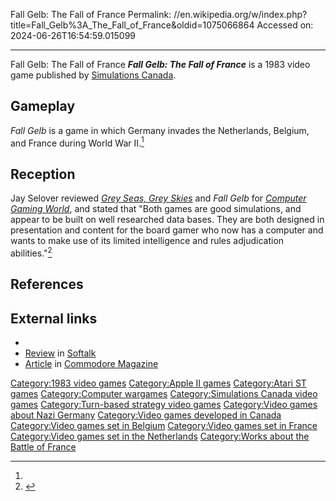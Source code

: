 Fall Gelb: The Fall of France
Permalink: //en.wikipedia.org/w/index.php?title=Fall_Gelb%3A_The_Fall_of_France&oldid=1075066864
Accessed on: 2024-06-26T16:54:59.015099



------
Fall Gelb: The Fall of France
{{italic title}}
{{Expand French|Fall Gelb (jeu vidéo)|topic=|date=October 2020}}
{{Short description|1983 wargame video game}} 
{{Infobox video game
| collapsible = 
| state = 
| italic title = 
| title = Fall Gelb: The Fall of France
| image = Fall Gelb cover.jpg
| alt = 
| caption = 
| developer = 
| publisher = [[Simulations Canada]]
| series = 
| engine = 
| platforms = [[Apple II]], [[Atari ST]]
| released = 1983
| genre = Wargame
| modes = 
}}
'''''Fall Gelb: The Fall of France''''' is a 1983 video game published by [[Simulations Canada]].

==Gameplay==
''Fall Gelb'' is a game in which Germany invades the Netherlands, Belgium, and France during World War II.<ref name="CGW14"/>

==Reception==
Jay Selover reviewed ''[[Grey Seas, Grey Skies]]'' and ''Fall Gelb'' for ''[[Computer Gaming World]]'', and stated that "Both games are good simulations, and appear to be built on well researched data bases. They are both designed in presentation and content for the board gamer who now has a computer and wants to make use of its limited intelligence and rules adjudication abilities."<ref name="CGW14">{{cite magazine |last=Selover |first=Jay |title=Two Simulations Canada |magazine=Computer Gaming World |date=February 1984 |volume=1 |issue=14 |pages=16–17, 45}}</ref>

==References==
{{reflist}}

==External links==
*{{MobyGames|/fall-gelb-the-fall-of-france}}
*[https://archive.org/details/softalkv4n11jul1984/page/n81/mode/2up Review] in [[Softalk]]
*[https://archive.org/details/17-commodore-magazine/page/n29/mode/2up Article] in [[Commodore Magazine]]

{{Simulations Canada}}

[[Category:1983 video games]]
[[Category:Apple II games]]
[[Category:Atari ST games]]
[[Category:Computer wargames]]
[[Category:Simulations Canada video games]]
[[Category:Turn-based strategy video games]]
[[Category:Video games about Nazi Germany]]
[[Category:Video games developed in Canada]]
[[Category:Video games set in Belgium]]
[[Category:Video games set in France]]
[[Category:Video games set in the Netherlands]]
[[Category:Works about the Battle of France]]